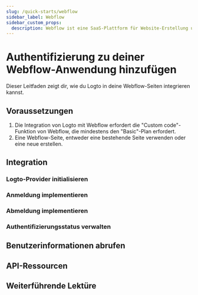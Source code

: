 ```yaml
---
slug: /quick-starts/webflow
sidebar_label: Webflow
sidebar_custom_props:
  description: Webflow ist eine SaaS-Plattform für Website-Erstellung und Hosting.
---
```




# Authentifizierung zu deiner Webflow-Anwendung hinzufügen

Dieser Leitfaden zeigt dir, wie du Logto in deine Webflow-Seiten integrieren kannst.

<GuideTip />

## Voraussetzungen

1. Die Integration von Logto mit Webflow erfordert die "Custom code"-Funktion von Webflow, die mindestens den "Basic"-Plan erfordert.
2. Eine Webflow-Seite, entweder eine bestehende Seite verwenden oder eine neue erstellen.

## Integration

### Logto-Provider initialisieren

<InitClient />

### Anmeldung implementieren

<ImplementSignIn />

### Abmeldung implementieren

<ImplementSignOut />

### Authentifizierungsstatus verwalten

<HandleAuthenticationStatus />

<Checkpoint />

## Benutzerinformationen abrufen

<GetUserInformation />

## API-Ressourcen

<ApiResources />

## Weiterführende Lektüre

<FurtherReadings />

